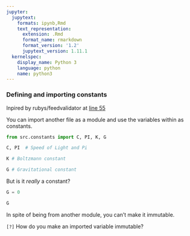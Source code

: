 ```yaml
---
jupyter:
  jupytext:
    formats: ipynb,Rmd
    text_representation:
      extension: .Rmd
      format_name: rmarkdown
      format_version: '1.2'
      jupytext_version: 1.11.1
  kernelspec:
    display_name: Python 3
    language: python
    name: python3
---
```


### Defining and importing constants

Inpired by rubys/feedvalidator at [line 55](https://lgtm.com/projects/g/rubys/feedvalidator/snapshot/eb77aa864016e1071f37357746a3ad77de94432a/files/src/rdflib/syntax/parsers/RDFXMLHandler.py?sort=name&dir=ASC&mode=heatmap#L55)

You can import another file as a module and use the variables within as constants.

```python
from src.constants import C, PI, K, G
```

```python
C, PI  # Speed of Light and Pi
```

```python
K # Boltzmann constant
```

```python
G # Gravitational constant
```

But is it _really_ a constant?

```python
G = 0
```

```python
G
```

In spite of being from another module, you can't make it immutable.


`[?]` How do you make an imported variable immutable?
